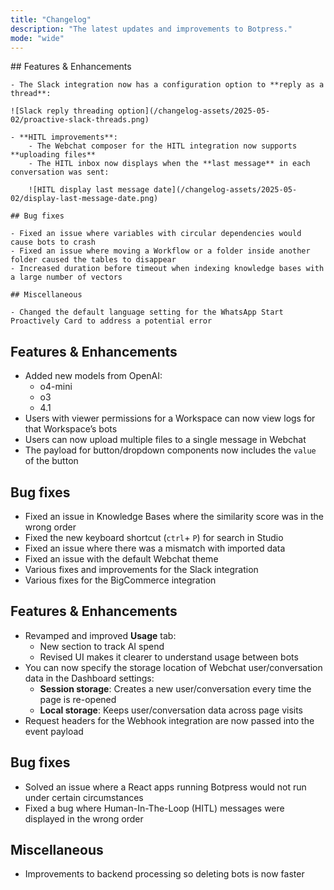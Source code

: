 ```yaml
---
title: "Changelog"
description: "The latest updates and improvements to Botpress."
mode: "wide"
---
```


<Update label="May 2, 2025">
    ## Features & Enhancements

    - The Slack integration now has a configuration option to **reply as a thread**:

    ![Slack reply threading option](/changelog-assets/2025-05-02/proactive-slack-threads.png)

    - **HITL improvements**:
        - The Webchat composer for the HITL integration now supports **uploading files**
        - The HITL inbox now displays when the **last message** in each conversation was sent:

        ![HITL display last message date](/changelog-assets/2025-05-02/display-last-message-date.png)

    ## Bug fixes

    - Fixed an issue where variables with circular dependencies would cause bots to crash
    - Fixed an issue where moving a Workflow or a folder inside another folder caused the tables to disappear
    - Increased duration before timeout when indexing knowledge bases with a large number of vectors

    ## Miscellaneous

    - Changed the default language setting for the WhatsApp Start Proactively Card to address a potential error
</Update>

<Update label="April 25, 2025">

## Features & Enhancements

- Added new models from OpenAI:
    - o4-mini
    - o3
    - 4.1
- Users with viewer permissions for a Workspace can now view logs for that Workspace’s bots
- Users can now upload multiple files to a single message in Webchat
- The payload for button/dropdown components now includes the `value` of the button

## Bug fixes

- Fixed an issue in Knowledge Bases  where the similarity score was in the wrong order
- Fixed the new keyboard shortcut (`ctrl`+ `P`) for search in Studio
- Fixed an issue where there was a mismatch with imported data
- Fixed an issue with the default Webchat theme
- Various fixes and improvements for the Slack integration
- Various fixes for the BigCommerce integration

</Update>

<Update label="April 11, 2025">

## Features & Enhancements

- Revamped and improved **Usage** tab:
    - New section to track AI spend
    - Revised UI makes it clearer to understand usage between bots
- You can now specify the storage location of Webchat user/conversation data in the Dashboard settings:
    - **Session storage**: Creates a new user/conversation every time the page is re-opened
    - **Local storage**: Keeps user/conversation data across page visits
- Request headers for the Webhook integration are now passed into the event payload

## Bug fixes

- Solved an issue where a React apps running Botpress would not run under certain circumstances
- Fixed a bug where Human-In-The-Loop (HITL) messages were displayed in the wrong order

## Miscellaneous

- Improvements to backend processing so deleting bots is now faster

</Update>